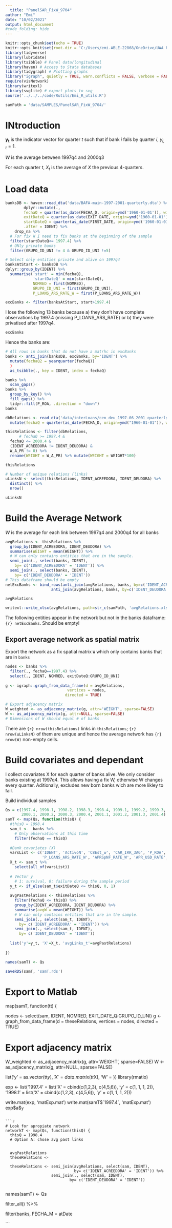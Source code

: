 ```yaml
---
  title: "PanelSAR_FixW_9704"
author: "Emi"
date: "10/02/2021"
output: html_document
#code_folding: hide
---
```


```{=html}
<style type="text/css">
  .main-container {
    max-width: 1000px;
    margin-left: auto;
    margin-right: auto;
  }
</style>
```
```r
knitr::opts_chunk$set(echo = TRUE)
knitr::opts_knit$set(root.dir = 'C:/Users/emi.ABLE-22868/OneDrive/UWA PhD/bankFailure/')
library(tidyverse)
library(lubridate)
library(tsibble) # Panel data/longitudinal
library(haven) # Access to Stata databases
library(tidygraph) # Plotting graphs
library("igraph", quietly = TRUE, warn.conflicts = FALSE, verbose = FALSE)
require(visNetwork)
library(writexl)
library(svglite) # export plots to svg
source('../../../code/Rutils/Emi_R_utils.R')

samPath = 'data/SAMPLES/PanelSAR_FixW_9704/'
```

# INtroduction

$\bm{y_t}$ is the indicator vector for quarter $t$ such that if bank $i$ fails by quarter $i$, $y_{i, t} = 1$.\

\item

$W$ is the average between 1997q4 and 2000q3

\item

For each quarter $t$, $X_t$ is the average of $X$ the previous 4-quarters.

# Load data

```r
banksDB <- haven::read_dta('data/BAFA-main-1997-2001-quarterly.dta') %>%
        dplyr::mutate(., 
        fechaQ = quarter(as_date(FECHA_D, origin=ymd('1960-01-01')), with_year=TRUE),
        exitDateQ = quarter(as_date(EXIT_DATE, origin=ymd('1960-01-01')), with_year=TRUE),
        startDateQ = quarter(as_date(FIRST_DATE, origin=ymd('1960-01-01')), with_year=TRUE),
        .after = IDENT) %>%
    drop_na %>%
  # For fix W I need to fix banks at the beginning of the sample
  filter(startDateQ<= 1997.4) %>%
  # ONly private banks
  filter(GRUPO_ID_UNI != 4 & GRUPO_ID_UNI !=5)

# Select only entities private and alive on 1997q4
banksAtStart <- banksDB %>%
dplyr::group_by(IDENT) %>%
  summarise('start' = min(fechaQ),
            'startDateQ' = min(startDateQ),
            NOMRED = first(NOMRED),
            GRUPO_ID_UNI = first(GRUPO_ID_UNI),
            P_LOANS_ARS_RATE_W = first(P_LOANS_ARS_RATE_W))

excBanks <- filter(banksAtStart, start>1997.4)
```
I lose the following 13 banks because a) they don't have complete observations by 1997.4 (missing P_LOANS_ARS_RATE) or b) they were privatised after 1997q4.

```r
excBanks
```

Hence the banks are:
```r
# All rows in banks that do not have a matrhc in excBanks
banks <- anti_join(banksDB, excBanks, by='IDENT') %>%
  mutate(fechaQ2 = yearquarter(fechaQ))
  )
  as_tsibble(., key = IDENT, index = fechaQ)

banks %>%
  scan_gaps()
banks %>%
  group_by_key() %>%
  fill_gaps() %>%
  tidyr::fill(P_ROA, .direction = "down")
banks
```

```r
dbRelations <- read_dta('data/interLoans/cen_deu_1997-06_2001_quarterly.dta') %>%
  mutate(fechaQ = quarter(as_date(FECHA_D, origin=ymd("1960-01-01")), with_year=TRUE))

thisRelations <- filter(dbRelations, 
      # fechaQ >= 1997.4 &
  fechaQ <= 2000.4 &
  (IDENT_ACREEDORA != IDENT_DEUDORA) &
  W_A_PR != 0) %>% 
  rename(WEIGHT = W_A_PR) %>% mutate(WEIGHT = WEIGHT*100)

thisRelations

# Number of unique relations (links)
uLinksN <- select(thisRelations, IDENT_ACREEDORA, IDENT_DEUDORA) %>%
  distinct() %>%
  nrow()

uLinksN

```
# Build the Average Network
$W$ is the average for each link between 1997q4 and 2000q4 for all banks

```r
avgRelations <- thisRelations %>%
  group_by(IDENT_ACREEDORA, IDENT_DEUDORA) %>%
  summarise(WEIGHT = mean(WEIGHT)) %>%
  # W can only contains entities that are in the sample. 
  semi_join(., select(banks, IDENT), 
    by= c('IDENT_ACREEDORA' = 'IDENT')) %>%
  semi_join(., select(banks, IDENT), 
    by= c('IDENT_DEUDORA' = 'IDENT'))
# This dataframe should be empty
netExcBanks <- bind_rows(anti_join(avgRelations, banks, by=c('IDENT_ACREEDORA' = 'IDENT')),
                    anti_join(avgRelations, banks, by=c('IDENT_DEUDORA' = 'IDENT')))

avgRelations

writexl::write_xlsx(avgRelations, path=str_c(samPath, 'avgRelations.xlsx'))

```
The following entities appear in the network but not in the banks dataframe:
`{r} netExcBanks`. Should be empty!


## Export average network as spatial matrix
 Export the network as a fix spatial matrix `W` which only contains banks that are in `banks`
 
```r
nodes <- banks %>%
  filter(., fechaQ==1997.4) %>%
  select(., IDENT, NOMRED, exitDateQ:GRUPO_ID_UNI)
  
g <- igraph::graph_from_data_frame(d = avgRelations, 
                           vertices = nodes,
                          directed = TRUE)

# Export adjacency matrix
W_weighted <- as_adjacency_matrix(g, attr='WEIGHT', sparse=FALSE)
W <- as_adjacency_matrix(g, attr=NULL, sparse=FALSE)
# Dimensions of W should equal # of banks
```

There are `{r} nrow(thisRelations)` links in `thisRelations`; `{r} nrow(uLinksN)` of them are unique and hence the average network has `{r} nrow(W)` non-empty cells.

# Build covariates and dependant
I collect covariates X for each quarter of banks alive. We only consider banks existing at 1997q4. This allows having a fix W, otherwise W changes every quarter. Aditionally, excludes new born banks wich are more likley to fail. 

Build individual samples
```r

Qs = c(1997.4, 1998.1, 1998.2, 1998.3, 1998.4, 1999.1, 1999.2, 1999.3, 1999.4,
       2000.1, 2000.2, 2000.3, 2000.4, 2001.1, 2001.2, 2001.3, 2001.4)
samT <- map(Qs, function(thisQ) {
  #thisQ = 1998.4
  sam_t <-  banks %>%
    # Only observations at this time
    filter(fechaQ == thisQ)
  
  #Bank covariates (X)
  varsList <- c('IDENT', 'ActivoN', 'C8Est_w', 'CAR_IRR_3A6', 'P_ROA', 'P_DEP_ARS_RATE',
                'P_LOANS_ARS_RATE_W', 'APRSpNF_RATE_W', 'APR_USD_RATE', 'APR_RATE_W')
  X_t <- sam_t %>%
    select(all_of(varsList))
  
  # Vector y
    # 1: survival, 0: failure during the sample period
  y_t <- if_else(sam_t$exitDateQ <= thisQ, 0, 1)
  
  avgPastRelations <- thisRelations %>%
    filter(fechaQ <= thisQ) %>%
    group_by(IDENT_ACREEDORA, IDENT_DEUDORA) %>%
    summarise(avgW = mean(WEIGHT)) %>%
    # W can only contains entities that are in the sample. 
    semi_join(., select(sam_t, IDENT), 
      by= c('IDENT_ACREEDORA' = 'IDENT')) %>%
    semi_join(., select(sam_t, IDENT), 
      by= c('IDENT_DEUDORA' = 'IDENT'))
  
  list('y'=y_t, 'X'=X_t, 'avgLinks_t'=avgPastRelations)
  
})

names(samT) <- Qs

saveRDS(samT, 'samT.rds')
```

# Export to Matlab

map(samT, function(tt) {
  
  nodes <- select(sam, IDENT, NOMRED, EXIT_DATE_Q:GRUPO_ID_UNI)
g <- graph_from_data_frame(d = theseRelations, 
                           vertices = nodes,
                          directed = TRUE)

# Export adjacency matrix
W_weighted <- as_adjacency_matrix(g, attr='WEIGHT', sparse=FALSE)
W <- as_adjacency_matrix(g, attr=NULL, sparse=FALSE)
 
  list('y' = as.vector(tt$y),
       'X' = data.matrix(tt$X),
       'W' = 
})
library(rmatio)

exp <- list('1997.4' = list('X' = cbind(c(1,2,3), c(4,5,6)),
                'y' = c(1, 1, 1, 2)),
            '1998.1' = list('X' = cbind(c(1,2,3), c(4,5,6)),
                'y' = c(1, 1, 1, 2)))

write.mat(exp, 'matExp.mat')
write.mat(samT$`1997.4`, 'matExp.mat')
exp$a$`y`
```

```r
# Look for apropiate network
networkT <- map(Qs, function(thisQ) {
  thisQ = 1998.4
  # Option A: chose avg past links
  

  avgPastRelations
  theseRelations <- 
  
  theseRelations <- semi_join(avgRelations, select(sam, IDENT), 
                              by= c('IDENT_ACREEDORA' = 'IDENT')) %>%
                    semi_join(., select(sam, IDENT), 
                            by= c('IDENT_DEUDORA' = 'IDENT'))
  
```

names(samT) <- Qs

filter_all() %>%
          
filter(banks, FECHA_M = atDate

```